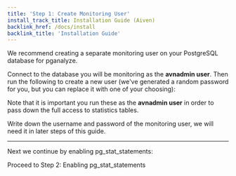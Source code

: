 ```yaml
---
title: 'Step 1: Create Monitoring User'
install_track_title: Installation Guide (Aiven)
backlink_href: /docs/install
backlink_title: 'Installation Guide'
---
```



We recommend creating a separate monitoring user on your PostgreSQL database for pganalyze.

Connect to the database you will be monitoring as the **avnadmin user**.
Then run the following to create a new user (we've generated a random password for you, but you
can replace it with one of your choosing):

<MonitoringUserSetupInstructions adminUsername='avnadmin' noPgMonitor />

Note that it is important you run these as the **avnadmin user** in order to
pass down the full access to statistics tables.

Write down the username and password of the monitoring user, we will need it in later
steps of this guide.

---

Next we continue by enabling pg_stat_statements:

<Link className="btn btn-success" to="02_enable_pg_stat_statements">
  Proceed to Step 2: Enabling pg_stat_statements
</Link>
